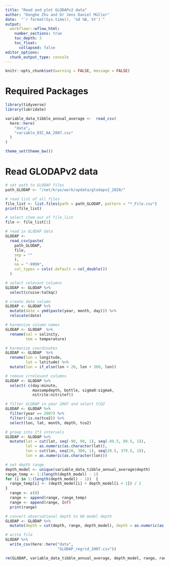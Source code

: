 ```yaml
---
title: "Read and plot GLODAPv2 data"
author: "Donghe Zhu and Dr Jens Daniel Müller"
date:  "`r format(Sys.time(), '%d %B, %Y')`"
output: 
  workflowr::wflow_html:
    number_sections: true
    toc_depth: 3
    toc_float:
      collapsed: false
editor_options:
  chunk_output_type: console
---
```



```r
knitr::opts_chunk$set(warning = FALSE, message = FALSE)
```

# Required Packages
```r
library(tidyverse)
library(lubridate)
```

```r

variable_data_tibble_annual_average <-  read_csv(
  here::here(
    "data",
    "variable_DIC_AA_2007.csv"
  )
)

```

```r
theme_set(theme_bw())
```

# Read GLODAPv2 data

```r

# set path to GLODAP files
path_GLODAP <- "/net/kryo/work/updata/glodapv2_2020/"

# read list of all files
file_list <- list.files(path = path_GLODAP, pattern = "*_File.csv")
print(file_list)

# select item out of file_list
file <- file_list[1]

# read in GLODAP data
GLODAP <-
  read_csv(paste(
    path_GLODAP,
    file,
    sep = ""
    ),
    na = "-9999",
    col_types = cols(.default = col_double())
  )

# select relevant columns
GLODAP <- GLODAP %>%
  select(cruise:talkqc)

# create date column
GLODAP <- GLODAP %>%
  mutate(date = ymd(paste(year, month, day))) %>%
  relocate(date)

# harmonize column names
GLODAP <- GLODAP  %>%
  rename(sal = salinity,
         tem = temperature)

# harmonize coordinates
GLODAP <- GLODAP  %>%
  rename(lon = longitude,
         lat = latitude) %>%
  mutate(lon = if_else(lon < 20, lon + 360, lon))

# remove irrelevant columns
GLODAP <- GLODAP %>%
  select(-c(day:minute,
            maxsampdepth, bottle, sigma0:sigma4,
            nitrite:nitritef))

# filter GLODAP in year 2007 and select tCO2
GLODAP <- GLODAP %>%
  filter(year == 2007) %>%
  filter(!is.na(tco2)) %>%
  select(lon, lat, month, depth, tco2)

# group into 1*1 intervals
GLODAP <- GLODAP %>% 
  mutate(lat = cut(lat, seq(-90, 90, 1), seq(-89.5, 89.5, 1)),
         lat = as.numeric(as.character(lat)),
         lon = cut(lon, seq(20, 380, 1), seq(20.5, 379.5, 1)),
         lon = as.numeric(as.character(lon)))

# set depth range
depth_model <- unique(variable_data_tibble_annual_average$depth)
range_temp <- 1:(length(depth_model) - 1)
for (i in 1:(length(depth_model) - 1))  {
  range_temp[i] <- (depth_model[i] + depth_model[i + 1]) / 2
}
  range <- c(0)
  range <- append(range, range_temp) 
  range <- append(range, Inf)
  print(range)

# convert observational depth to 60 model depth
GLODAP <- GLODAP %>%
  mutate(depth = cut(depth, range, depth_model), depth = as.numeric(as.character(depth)))

# write file
GLODAP %>%
  write_csv(here::here("data",
                       "GLODAP_regrid_2007.csv"))

rm(GLODAP, variable_data_tibble_annual_average, depth_model, range, range_temp, i)

```
